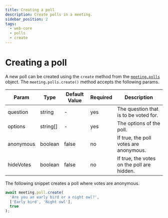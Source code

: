 ```yaml
---
title: Creating a poll
description: Create polls in a meeting.
sidebar_position: 2
tags:
  - web-core
  - polls
  - create
---
```


# Creating a poll

A new poll can be created using the `create` method from the
[`meeting.polls`](./introduction) object. The `meeting.polls.create()` method
accepts the following params.

| Param     | Type     | Default Value | Required | Description                                |
| --------- | -------- | ------------- | -------- | ------------------------------------------ |
| question  | string   | -             | yes      | The question that is to be voted for.      |
| options   | string[] | -             | yes      | The options of the poll.                   |
| anonymous | boolean  | false         | no       | If true, the poll votes are anonymous.     |
| hideVotes | boolean  | false         | no       | If true, the votes on the poll are hidden. |

The following snippet creates a poll where votes are anonymous.

```ts
await meeting.poll.create(
  'Are you an early bird or a night owl?',
  ['Early bird', 'Night owl'],
  true
);
```

<head>
  <title>Web Core Creating a poll</title>
</head>
